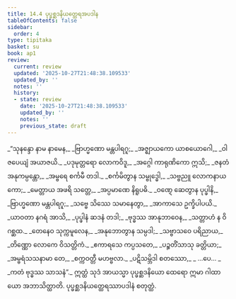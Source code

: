 ```yaml
---
title: 14.4 ပုပ္ဖစ္ဆဒနိယတ္ထေရအပဒါန
tableOfContents: false
sidebar:
  order: 4
type: tipitaka
basket: su
book: ap1
review:
  current: review
  updated: '2025-10-27T21:48:38.109533'
  updated_by: ''
  notes: ''
  history:
  - state: review
    date: '2025-10-27T21:48:38.109533'
    updated_by: ''
    notes: ''
    previous_state: draft
---
```



<ReviewStatus review={frontmatter.review} showDetails={true} />

<HypothesisAnnotation frontmatter={frontmatter} />

<DynamicBreadcrumb />

<Division number="26" book="ap1" e="ch" v="20" p="182">

<Paragraph number="2213" type="verses" book="ap1">
_“သုနန္ဒော နာမ နာမေန,_  
_ဗြာဟ္မဏော မန္တပါရဂူ;_  
_အဇ္ဈာယကော ယာစယောဂေါ,_  
_ဝါဇပေယျံ အယာဇယိ._  

</Paragraph>

</Division>
<Division number="27" book="ap1" e="ch" v="20" p="182">

<Paragraph number="2214" type="verses" book="ap1">
_ပဒုမုတ္တရော လောကဝိဒူ,_  
_အဂ္ဂေါ ကာရုဏိကော ဣသိ;_  
_ဇနတံ အနုကမ္ပန္တော,_  
_အမ္ဗရေ စင်္ကမီ တဒါ._  

</Paragraph>

</Division>
<Division number="28" book="ap1" e="ch" v="20" p="182">

<Paragraph number="2215" type="verses" book="ap1">
_စင်္ကမိတွာန သမ္ဗုဒ္ဓေါ,_  
_သဗ္ဗညူ လောကနာယကော;_  
_မေတ္တာယ အဖရိ သတ္တေ,_  
_အပ္ပမာဏေ နိရူပဓိ._  

</Paragraph>

</Division>
<Division number="29" book="ap1" e="ch" v="20" p="182">

<Paragraph number="2216" type="verses" book="ap1">
_ဝဏ္ဋေ ဆေတွာန ပုပ္ဖါနိ,_  
_ဗြာဟ္မဏော မန္တပါရဂူ;_  
_သဗ္ဗေ သိဿေ သမာနေတွာ,_  
_အာကာသေ ဥက္ခိပါပယိ._  

</Paragraph>

</Division>
<Division number="30" book="ap1" e="ch" v="20" p="183">

<Paragraph number="2217" type="verses" book="ap1">
_ယာဝတာ နဂရံ အာသိ,_  
_ပုပ္ဖါနံ ဆဒနံ တဒါ;_  
_ဗုဒ္ဓဿ အာနုဘာဝေန,_  
_သတ္တာဟံ န ဝိဂစ္ဆထ._  

</Paragraph>

</Division>
<Division number="31" book="ap1" e="ch" v="20" p="183">

<Paragraph number="2218" type="verses" book="ap1">
_တေနေဝ သုက္ကမူလေန,_  
_အနုဘောတွာန သမ္ပဒါ;_  
_သဗ္ဗာသဝေ ပရိညာယ,_  
_တိဏ္ဏော လောကေ ဝိသတ္တိကံ._  

</Paragraph>

</Division>
<Division number="32" book="ap1" e="ch" v="20" p="183">

<Paragraph number="2219" type="verses" book="ap1">
_ဧကာရသေ ကပ္ပသတေ,_  
_ပဉ္စတိံသာသု ခတ္တိယာ;_  
_အမ္ဗရံသသနာမာ တေ,_  
_စက္ကဝတ္တီ မဟဗ္ဗလာ._  

</Paragraph>

</Division>
<Division number="33" book="ap1" e="ch" v="20" p="183">

<Paragraph number="2220" type="verses" book="ap1">
_ပဋိသမ္ဘိဒါ စတဿော,_  
_ …ပေ… _  
_ကတံ ဗုဒ္ဓဿ သာသနံ”._  

</Paragraph>

<Paragraph number="2221" book="ap1">
ဣတ္ထံ သုဒံ အာယသ္မာ ပုပ္ဖစ္ဆဒနိယော ထေရော ဣမာ ဂါထာယော အဘာသိတ္ထာတိ.

</Paragraph>
</Division>

<Paragraph number="2222" type="center" book="ap1">
ပုပ္ဖစ္ဆဒနိယတ္ထေရဿာပဒါနံ စတုတ္ထံ.
</Paragraph>